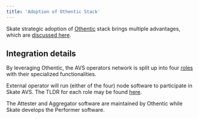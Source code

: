 ```yaml
---
title: 'Adoption of Othentic Stack'
---
```


Skate strategic adoption of [Othentic](https://x.com/0xOthentic) stack brings multiple advantages, which are [discussed here](/main/architecture/avs#avs-smart-contracts).

## Integration details

By leveraging Othentic, the AVS operators network is split up into four [roles](/operators/roles) with their specialized functionalities.

External operator will run (either of the four) node software to participate in Skate AVS. The TLDR for each role may be found [here](/main/architecture/avs#network-components).

The Attester and Aggregator software are maintained by Othentic while Skate develops the Performer software.

